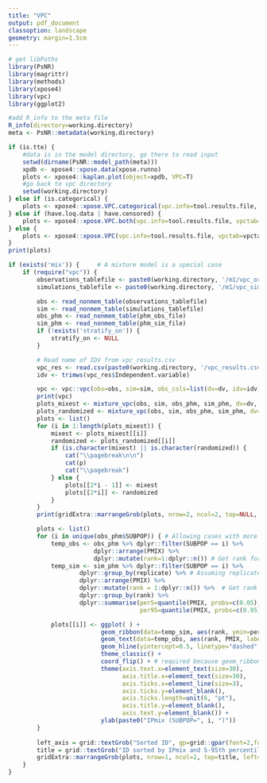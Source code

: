 ```yaml
---
title: "VPC"
output: pdf_document
classoption: landscape
geometry: margin=1.5cm
---
```


```r
# get libPaths
library(PsNR)
library(magrittr)
library(methods)
library(xpose4)
library(vpc)
library(ggplot2)

#add R_info to the meta file
R_info(directory=working.directory)
meta <- PsNR::metadata(working.directory)
```

```r

if (is.tte) {
    #data is in the model directory, go there to read input
    setwd(dirname(PsNR::model_path(meta)))
    xpdb <- xpose4::xpose.data(xpose.runno)
    plots <- xpose4::kaplan.plot(object=xpdb, VPC=T)
    #go back to vpc directory 
    setwd(working.directory)
} else if (is.categorical) { 
    plots <- xpose4::xpose.VPC.categorical(vpc.info=tool.results.file, vpctab=vpctab)
} else if (have.loq.data | have.censored) {
    plots <- xpose4::xpose.VPC.both(vpc.info=tool.results.file, vpctab=vpctab)
} else {
    plots <- xpose4::xpose.VPC(vpc.info=tool.results.file, vpctab=vpctab)
}
print(plots) 
```

```r
if (exists('mix')) {     # A mixture model is a special case
    if (require("vpc")) {
        observations_tablefile <- paste0(working.directory, '/m1/vpc_original.npctab.dta')
        simulations_tablefile <- paste0(working.directory, '/m1/vpc_simulation.1.npctab.dta')

        obs <- read_nonmem_table(observations_tablefile)
        sim <- read_nonmem_table(simulations_tablefile)
        obs_phm <- read_nonmem_table(phm_obs_file)
        sim_phm <- read_nonmem_table(phm_sim_file)
        if (!exists('stratify_on')) {
            stratify_on <- NULL
        }

        # Read name of IDV from vpc_results.csv
        vpc_res <- read.csv(paste0(working.directory, '/vpc_results.csv'), skip=1, nrows=1, stringsAsFactors=FALSE)
        idv <- trimws(vpc_res$Independent.variable)

        vpc <- vpc::vpc(obs=obs, sim=sim, obs_cols=list(dv=dv, idv=idv), sim_cols=list(dv=dv, idv=idv), stratify=stratify_on, bins=bin_boundaries)
        print(vpc)
        plots_mixest <- mixture_vpc(obs, sim, obs_phm, sim_phm, dv=dv, idv=idv, bins=bin_boundaries, stratify_on=stratify_on)
        plots_randomized <- mixture_vpc(obs, sim, obs_phm, sim_phm, dv=dv, idv=idv, bins=bin_boundaries, stratify_on=stratify_on, randomize=TRUE)
        plots <- list()
        for (i in 1:length(plots_mixest)) {
            mixest <- plots_mixest[[i]]
            randomized <- plots_randomized[[i]]
            if (is.character(mixest) || is.character(randomized)) {     # An error message instead of plot
                cat("\\pagebreak\n\n")
                cat(p)
                cat("\\pagebreak")
            } else {
                plots[[2*i - 1]] <- mixest
                plots[[2*i]] <- randomized
            }
        }
        print(gridExtra::marrangeGrob(plots, nrow=2, ncol=2, top=NULL, padding=0))

        plots <- list()
        for (i in unique(obs_phm$SUBPOP)) { # Allowing cases with more than 2 mixtures
            temp_obs <- obs_phm %>% dplyr::filter(SUBPOP == i) %>% 
                        dplyr::arrange(PMIX) %>% 
                        dplyr::mutate(rank=1:dplyr::n()) # Get rank for the plot
            temp_sim <- sim_phm %>% dplyr::filter(SUBPOP == i) %>% 
                    dplyr::group_by(replicate) %>% # Assuming replicate is the simulation number
                    dplyr::arrange(PMIX) %>% 
                    dplyr::mutate(rank = 1:dplyr::n()) %>%  # Get rank for the plot by simulation
                    dplyr::group_by(rank) %>% 
                    dplyr::summarise(per5=quantile(PMIX, probs=c(0.05)), 
                                     per95=quantile(PMIX, probs=c(0.95))) # Get percentiles among simulations

            plots[[i]] <- ggplot( ) +  
                          geom_ribbon(data=temp_sim, aes(rank, ymin=per5, ymax=per95), alpha=0.2) +
                          geom_text(data=temp_obs, aes(rank, PMIX, label=SUBJECT_NO), size=10) +
                          geom_hline(yintercept=0.5, linetype="dashed", size=2) +
                          theme_classic() +
                          coord_flip() + # required because geom_ribbon cannot use xmin/xmax
                          theme(axis.text.x=element_text(size=30), 
                                axis.title.x=element_text(size=30),
                                axis.ticks.x=element_line(size=3),
                                axis.ticks.y=element_blank(),
                                axis.ticks.length=unit(6, "pt"),
                                axis.title.y=element_blank(),
                                axis.text.y=element_blank()) +
						  ylab(paste0("IPmix (SUBPOP=", i, ")"))		# ylab since flipped coords
        }
        
        left_axis = grid::textGrob("Sorted ID", gp=grid::gpar(font=2,fontsize=30), rot=90)
        title = grid::textGrob("ID sorted by IPmix and 5-95th percentile per subpopulation", gp=grid::gpar(font=2,fontsize=30))
        gridExtra::marrangeGrob(plots, nrow=1, ncol=2, top=title, left=left_axis)
    }
}
```
